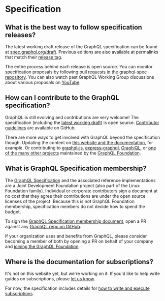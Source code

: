 # Specification

## What is the best way to follow specification releases?

The latest working draft release of the GraphQL specification can be found at [spec.graphql.org/draft](https://spec.graphql.org/draft/). Previous editions are also available at permalinks that match their [release tag](https://github.com/graphql/graphql-spec/releases).

The entire process behind each release is open source. You can monitor specification proposals by following [pull requests in the graphql-spec repository](https://github.com/graphql/graphql-spec/pulls). You can also watch past GraphQL Working Group discussions about various proposals on [YouTube](https://www.youtube.com/channel/UCERcwLeheOXp_u61jEXxHMA).

## How can I contribute to the GraphQL specification?

GraphQL is still evolving and contributions are very welcome! The specification (including the [latest working draft](https://spec.graphql.org/)) is open source. [Contributor guidelines](https://github.com/graphql/graphql-spec/blob/main/CONTRIBUTING.md) are available on GitHub.

There are more ways to get involved with GraphQL beyond the specification though. Updating the content on [this website and the documentation](https://github.com/graphql/graphql.github.io), for example. Or contributing to [graphql-js](https://github.com/graphql/graphql-js), [express-graphql](https://github.com/graphql/express-graphql), [GraphiQL](https://github.com/graphql/graphiql), or [one of the many other projects](https://github.com/graphql/) maintained by the [GraphQL Foundation](#what-is-the-graphql-foundation).

## What is GraphQL Specification membership?

The [GraphQL Specification](https://specification.graphql.org) and the associated reference implementations are a Joint Development Foundation project (also part of the Linux Foundation family). Individual or corporate contributors sign a document at no cost that they agree their contributions are under the open source licenses of the project. Because this is not GraphQL Foundation membership, specification members do not decide how to spend the budget.

To sign the [GraphQL Specification membership document](https://github.com/graphql/graphql-wg/tree/HEAD/membership), open a PR against any [GraphQL repo on GitHub](https://github.com/graphql).

If your organization uses and benefits from GraphQL, please consider becoming a member of both by opening a PR on behalf of your company and [joining the GraphQL Foundation](https://join.graphql.org).

## Where is the documentation for subscriptions?

It's not on this website yet, but we're working on it. If you'd like to help write guides on subscriptions, please [let us know](https://github.com/graphql/graphql.github.io/issues/993).

For now, the specification includes details for [how to write and execute subscriptions](https://spec.graphql.org/draft/#sec-Subscription).
